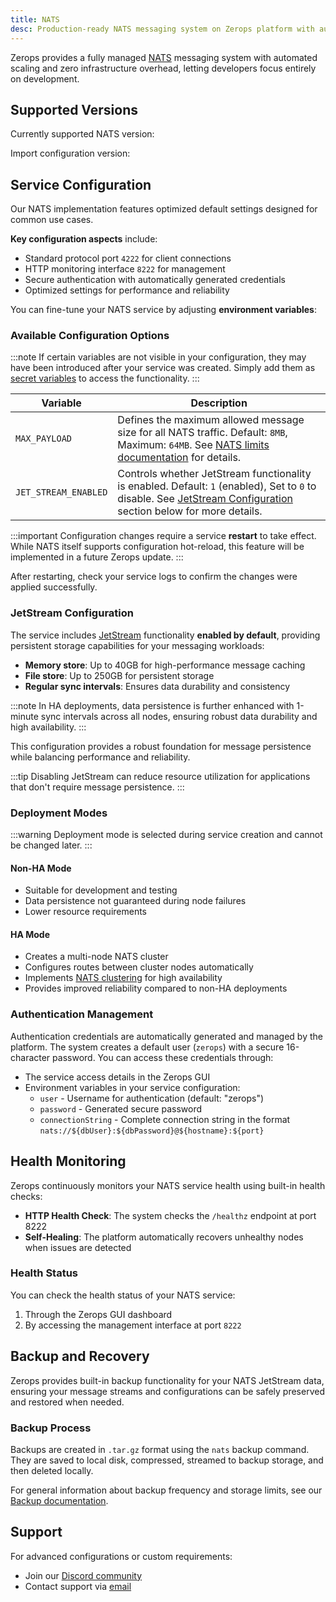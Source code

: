 ```yaml
---
title: NATS
desc: Production-ready NATS messaging system on Zerops platform with automated scaling and enterprise reliability. Deploy, manage, and scale with zero infrastructure hassle.
---
```



Zerops provides a fully managed [NATS](https://nats.io/) messaging system with automated scaling and zero infrastructure overhead, letting developers focus entirely on development.

## Supported Versions

Currently supported NATS version:
<UnorderedList data={data.nats.readable}/>

Import configuration version:
<UnorderedCodeList data={data.nats.import}/>

## Service Configuration

Our NATS implementation features optimized default settings designed for common use cases.

**Key configuration aspects** include:
- Standard protocol port `4222` for client connections
- HTTP monitoring interface `8222` for management
- Secure authentication with automatically generated credentials
- Optimized settings for performance and reliability

You can fine-tune your NATS service by adjusting **environment variables**:

### Available Configuration Options

:::note
If certain variables are not visible in your configuration, they may have been introduced after your service was created. Simply add them as [secret variables](/features/env-variables#2-secret-variables) to access the functionality.
:::

<table className="w-full my-1.5">
  <thead>
    <tr>
      <th className="w-fit">Variable</th>
      <th className="w-fit">Description</th>
    </tr>
  </thead>
  <tbody>
    <tr>
      <td className="w-fit whitespace-nowrap"><code>MAX_PAYLOAD</code></td>
      <td className="w-fit">Defines the maximum allowed message size for all NATS traffic. Default: <code>8MB</code>, Maximum: <code>64MB</code>. See <a href="https://docs.nats.io/running-a-nats-service/configuration#limits">NATS limits documentation</a> for details.</td>
    </tr>
    <tr>
      <td className="w-fit whitespace-nowrap"><code>JET_STREAM_ENABLED</code></td>
      <td className="w-fit">Controls whether JetStream functionality is enabled. Default: <code>1</code> (enabled), Set to <code>0</code> to disable. See <a href="#jetstream-configuration">JetStream Configuration</a> section below for more details.</td>
    </tr>
  </tbody>
</table>

:::important
Configuration changes require a service **restart** to take effect. While NATS itself supports configuration hot-reload, this feature will be implemented in a future Zerops update.
:::

After restarting, check your service logs to confirm the changes were applied successfully.

### JetStream Configuration

The service includes [JetStream](https://docs.nats.io/nats-concepts/jetstream) functionality **enabled by default**, providing persistent storage capabilities for your messaging workloads:
- **Memory store**: Up to 40GB for high-performance message caching
- **File store**: Up to 250GB for persistent storage
- **Regular sync intervals**: Ensures data durability and consistency

:::note
In HA deployments, data persistence is further enhanced with 1-minute sync intervals across all nodes, ensuring robust data durability and high availability.
:::

This configuration provides a robust foundation for message persistence while balancing performance and reliability.

:::tip
Disabling JetStream can reduce resource utilization for applications that don't require message persistence.
:::

### Deployment Modes

:::warning
Deployment mode is selected during service creation and cannot be changed later.
:::

#### Non-HA Mode
- Suitable for development and testing
- Data persistence not guaranteed during node failures
- Lower resource requirements

#### HA Mode
- Creates a multi-node NATS cluster
- Configures routes between cluster nodes automatically
- Implements [NATS clustering](https://docs.nats.io/running-a-nats-service/configuration/clustering) for high availability
- Provides improved reliability compared to non-HA deployments

### Authentication Management

Authentication credentials are automatically generated and managed by the platform. The system creates a default user (`zerops`) with a secure 16-character password. You can access these credentials through:
- The service access details in the Zerops GUI
- Environment variables in your service configuration:
  - `user` - Username for authentication (default: "zerops")
  - `password` - Generated secure password
  - `connectionString` - Complete connection string in the format `nats://${dbUser}:${dbPassword}@${hostname}:${port}`

## Health Monitoring

Zerops continuously monitors your NATS service health using built-in health checks:

- **HTTP Health Check**: The system checks the `/healthz` endpoint at port 8222
- **Self-Healing**: The platform automatically recovers unhealthy nodes when issues are detected

### Health Status

You can check the health status of your NATS service:

1. Through the Zerops GUI dashboard
2. By accessing the management interface at port `8222`

## Backup and Recovery

Zerops provides built-in backup functionality for your NATS JetStream data, ensuring your message streams and configurations can be safely preserved and restored when needed.

### Backup Process

Backups are created in `.tar.gz` format using the `nats` backup command. They are saved to local disk, compressed, streamed to backup storage, and then deleted locally.

For general information about backup frequency and storage limits, see our [Backup documentation](/features/backup).

## Support

For advanced configurations or custom requirements:
- Join our [Discord community](https://discord.gg/zerops)
- Contact support via [email](mailto:support@zerops.io)